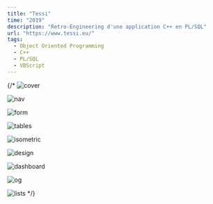 ```yaml
---
title: "Tessi"
time: "2019"
description: "Retro-Engineering d'une application C++ en PL/SQL"
url: "https://www.tessi.eu/"
tags: 
  - Object Oriented Programming
  - C++
  - PL/SQL
  - VBScript
---
```


{/* <Image
  src="/projects/hines/cover.png"
  alt="cover"
  width={2267}
  height={1280}
  caption="At Hines I've been responsible for building out full stack applications at scale. And have introduced design systems and fully fledged UI/UX redesigns to some flagship apps."
/>

<Image
  src="/projects/hines/nav.png"
  alt="nav"
  width={1408}
  height={927}
/>

<Image
  src="/projects/hines/form.png"
  alt="form"
  width={1408}
  height={927}
/>

<Image
  src="/projects/hines/table.png"
  alt="tables"
  width={1408}
  height={927}
/>

<Image
  src="/projects/hines/iso.png"
  alt="isometric"
  width={2300}
  height={1037}
/>

<Image
  src="/projects/hines/design.png"
  alt="design"
  width={1458}
  height={761}
/>

<Image
  src="/projects/hines/dashboard.png"
  alt="dashboard"
  width={1462}
  height={1108}
/>

<Image
  src="/projects/hines/login.png"
  alt="og"
  width={2267}
  height={1280}
/>

<Image
  src="/projects/hines/list.png"
  alt="lists"
  width={2267}
  height={1280}
/> */}